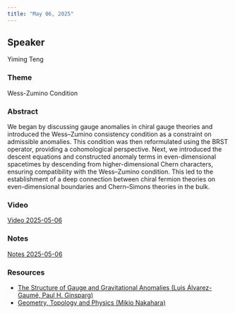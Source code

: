 ```yaml
---
title: "May 06, 2025"
---
```


## Speaker
Yiming Teng

### Theme
Wess-Zumino Condition 

### Abstract
We began by discussing gauge anomalies in chiral gauge theories and introduced the Wess–Zumino consistency condition as a constraint on admissible anomalies. This condition was then reformulated using the BRST operator, providing a cohomological perspective. Next, we introduced the descent equations and constructed anomaly terms in even-dimensional spacetimes by descending from higher-dimensional Chern characters, ensuring compatibility with the Wess–Zumino condition. This led to the establishment of a deep connection between chiral fermion theories on even-dimensional boundaries and Chern–Simons theories in the bulk.

### Video  
[Video 2025-05-06](https://drive.google.com/file/d/1AFW39TjtSB9vfV2sQGAmt9oko9YoKJGT/view?usp=sharing)

### Notes  
[Notes 2025-05-06](https://drive.google.com/file/d/1VwHJUzbNwJHgM4D3sVbUCpepw_UpLdo3/view?usp=sharing)

### Resources  
- [The Structure of Gauge and Gravitational Anomalies (Luis Álvarez-Gaumé, Paul H. Ginsparg)](https://drive.google.com/file/d/1M799AKMq4QRIl1FmXDGCUIhiouesn8so/view?usp=sharing)
- [Geometry, Topology and Physics (Mikio Nakahara)](https://drive.google.com/file/d/1-XJrvkCVIJo_UR3owfaBq7VdKIWBWRCc/view?usp=sharing)